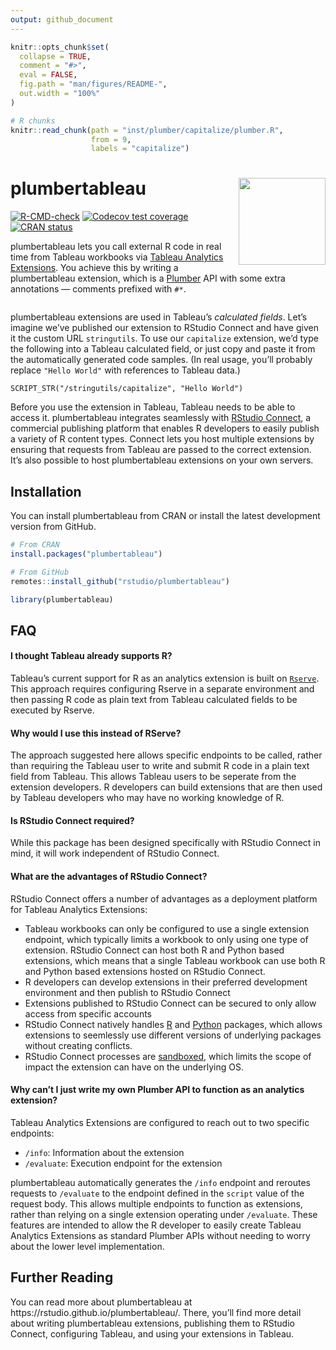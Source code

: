 ```yaml
---
output: github_document
---
```


<!-- README.md is generated from README.Rmd. Please edit that file -->

```r
knitr::opts_chunk$set(
  collapse = TRUE,
  comment = "#>",
  eval = FALSE,
  fig.path = "man/figures/README-",
  out.width = "100%"
)

# R chunks
knitr::read_chunk(path = "inst/plumber/capitalize/plumber.R",
                  from = 9,
                  labels = "capitalize")
```

# plumbertableau <a href='https://rstudio.github.io/plumbertableau/'><img src='man/figures/logo.svg' align="right" height="139" /></a>

<!-- badges: start -->
[![R-CMD-check](https://github.com/rstudio/plumbertableau/workflows/R-CMD-check/badge.svg)](https://github.com/rstudio/plumbertableau/actions)
[![Codecov test coverage](https://codecov.io/gh/rstudio/plumbertableau/branch/main/graph/badge.svg)](https://app.codecov.io/gh/rstudio/plumbertableau?branch=main)
[![CRAN status](https://www.r-pkg.org/badges/version/plumbertableau)](https://CRAN.R-project.org/package=plumbertableau)
<!-- badges: end -->

plumbertableau lets you call external R code in real time from Tableau workbooks via [Tableau Analytics Extensions](https://tableau.github.io/analytics-extensions-api/). You achieve this by writing a plumbertableau extension, which is a [Plumber](https://www.rplumber.io/) API with some extra annotations — comments prefixed with `#*`.

```r
```

plumbertableau extensions are used in Tableau's *calculated fields*. Let's imagine we've published our extension to RStudio Connect and have given it the custom URL `stringutils`. To use our `capitalize` extension, we'd type the following into a Tableau calculated field, or just copy and paste it from the automatically generated code samples. (In real usage, you'll probably replace `"Hello World"` with references to Tableau data.)

```
SCRIPT_STR("/stringutils/capitalize", "Hello World")
```

Before you use the extension in Tableau, Tableau needs to be able to access it. plumbertableau integrates seamlessly with [RStudio Connect](https://posit.co/products/enterprise/connect/), a commercial publishing platform that enables R developers to easily publish a variety of R content types. Connect lets you host multiple extensions by ensuring that requests from Tableau are passed to the correct extension. It's also possible to host plumbertableau extensions on your own servers.

## Installation
You can install plumbertableau from CRAN or install the latest development version from GitHub.

```r
# From CRAN
install.packages("plumbertableau")

# From GitHub
remotes::install_github("rstudio/plumbertableau")

library(plumbertableau)
```

## FAQ
#### I thought Tableau already supports R?
Tableau's current support for R as an analytics extension is built on
[`Rserve`](https://rforge.net/Rserve/index.html). This approach requires
configuring Rserve in a separate environment and then passing R code as plain
text from Tableau calculated fields to be executed by Rserve.

#### Why would I use this instead of RServe?
The approach suggested here allows specific endpoints to be called, rather than
requiring the Tableau user to write and submit R code in a plain text field from
Tableau. This allows Tableau users to be seperate from the extension developers.
R developers can build extensions that are then used by Tableau developers who
may have no working knowledge of R.

#### Is RStudio Connect required?
While this package has been designed specifically with RStudio Connect in mind,
it will work independent of RStudio Connect.

#### What are the advantages of RStudio Connect?
RStudio Connect offers a number of advantages as a deployment platform for
Tableau Analytics Extensions:

- Tableau workbooks can only be configured to use a single extension endpoint,
which typically limits a workbook to only using one type of extension. RStudio
Connect can host both R and Python based extensions, which means that a single
Tableau workbook can use both R and Python based extensions hosted on RStudio
Connect.
- R developers can develop extensions in their preferred development environment
and then publish to RStudio Connect
- Extensions published to RStudio Connect can be secured to only allow access
from specific accounts
- RStudio Connect natively handles
[R](https://docs.posit.co/connect/admin/r/package-management/) and
[Python](https://docs.posit.co/connect/admin/python/package-management/)
packages, which allows extensions to seemlessly use different versions of
underlying packages without creating conflicts.
- RStudio Connect processes are
[sandboxed](https://docs.posit.co/connect/admin/process-management/#sandboxing),
which limits the scope of impact the extension can have on the underlying OS.

#### Why can't I just write my own Plumber API to function as an analytics extension?
Tableau Analytics Extensions are configured to reach out to two specific endpoints:

  - `/info`: Information about the extension
  - `/evaluate`: Execution endpoint for the extension
  
plumbertableau automatically generates the `/info` endpoint and reroutes
requests to `/evaluate` to the endpoint defined in the `script` value of the
request body. This allows multiple endpoints to function as extensions, rather
than relying on a single extension operating under `/evaluate`. These features
are intended to allow the R developer to easily create Tableau Analytics
Extensions as standard Plumber APIs without needing to worry about the lower
level implementation.

## Further Reading

You can read more about plumbertableau at https://rstudio.github.io/plumbertableau/. There, you'll find more detail about writing plumbertableau extensions, publishing them to RStudio Connect, configuring Tableau, and using your extensions in Tableau.
